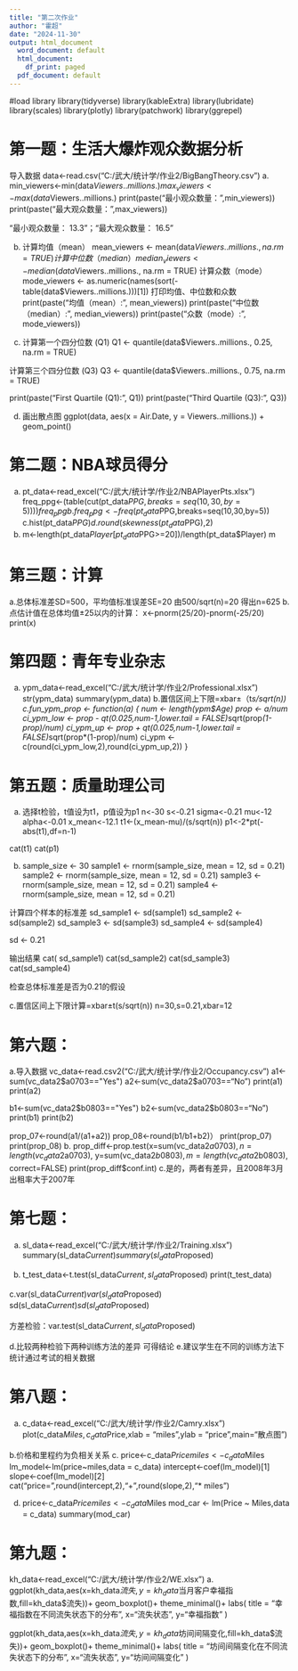 ---
title: "第二次作业"
author: "霍超"
date: "2024-11-30"
output: html_document
  word_document: default
  html_document:
    df_print: paged
  pdf_document: default
---

#load library
library(tidyverse)
library(kableExtra)
library(lubridate)
library(scales)
library(plotly)
library(patchwork)
library(ggrepel)

# 第一题：生活大爆炸观众数据分析

导入数据
data<-read.csv("C:/武大/统计学/作业2/BigBangTheory.csv")
a.
min_viewers<-min(data$Viewers..millions.)
max_viewers<-max(data$Viewers..millions.)
print(paste("最小观众数量：",min_viewers))
print(paste("最大观众数量：",max_viewers))

"最小观众数量： 13.3"；"最大观众数量： 16.5"

b.
计算均值（mean）
mean_viewers <- mean(data$Viewers..millions., na.rm = TRUE)
计算中位数（median）
median_viewers <- median(data$Viewers..millions., na.rm = TRUE)
计算众数（mode）
mode_viewers <- as.numeric(names(sort(-table(data$Viewers..millions.)))[1])
打印均值、中位数和众数
print(paste("均值（mean）:", mean_viewers))
print(paste("中位数（median）:", median_viewers))
print(paste("众数（mode）:", mode_viewers))

c.
计算第一个四分位数 (Q1)
Q1 <- quantile(data$Viewers..millions., 0.25, na.rm = TRUE)

计算第三个四分位数 (Q3)
Q3 <- quantile(data$Viewers..millions., 0.75, na.rm = TRUE)

print(paste("First Quartile (Q1):", Q1))
print(paste("Third Quartile (Q3):", Q3))

d.
画出散点图
ggplot(data, aes(x = Air.Date, y = Viewers..millions.)) +
  geom_point() 
  
# 第二题：NBA球员得分
a.
pt_data<-read_excel("C:/武大/统计学/作业2/NBAPlayerPts.xlsx")
freq_ppg<-(table(cut(pt_data$PPG,breaks = seq(10,30,by=5))))
freq_ppg
b.freq_ppg<-freq(pt_data$PPG,breaks=seq(10,30,by=5))
c.hist(pt_data$PPG)
d.round(skewness(pt_data$PPG),2)
e.
m<-length(pt_data$Player[pt_data$PPG>=20])/length(pt_data$Player)
m

# 第三题：计算
  
a.总体标准差SD=500，平均值标准误差SE=20
由500/sqrt(n)=20 得出n=625
b.点估计值在总体均值±25以内的计算：
x<-pnorm(25/20)-pnorm(-25/20)
print(x)

# 第四题：青年专业杂志
a.
ypm_data<-read_excel("C:/武大/统计学/作业2/Professional.xlsx")
str(ypm_data)
summary(ypm_data)
b.置信区间上下限=xbar±（t*s/sqrt(n))
c.fun_ypm_prop <- function(a) {
  num <- length(ypm$Age)
  prop <- a/num
  ci_ypm_low <- prop - qt(0.025,num-1,lower.tail = FALSE)*sqrt(prop*(1-prop)/num)
  ci_ypm_up <- prop + qt(0.025,num-1,lower.tail = FALSE)*sqrt(prop*(1-prop)/num)
  ci_ypm <- c(round(ci_ypm_low,2),round(ci_ypm_up,2))
}


# 第五题：质量助理公司
a. 选择t检验，t值设为t1，p值设为p1
n<-30
s<-0.21
sigma<-0.21
mu<-12
alpha<-0.01
x_mean<-12.1
t1<-(x_mean-mu)/(s/sqrt(n))
p1<-2*pt(-abs(t1),df=n-1)

cat(t1)
cat(p1)

b.
sample_size <- 30
sample1 <- rnorm(sample_size, mean = 12, sd = 0.21)
sample2 <- rnorm(sample_size, mean = 12, sd = 0.21)
sample3 <- rnorm(sample_size, mean = 12, sd = 0.21)
sample4 <- rnorm(sample_size, mean = 12, sd = 0.21)

计算四个样本的标准差
sd_sample1 <- sd(sample1)
sd_sample2 <- sd(sample2)
sd_sample3 <- sd(sample3)
sd_sample4 <- sd(sample4)

sd <- 0.21

输出结果
cat( sd_sample1)
cat(sd_sample2)
cat(sd_sample3)
cat(sd_sample4)

检查总体标准差是否为0.21的假设

c.置信区间上下限计算=xbar±t(s/sqrt(n))
n=30,s=0.21,xbar=12

# 第六题：
a.导入数据
vc_data<-read.csv2("C:/武大/统计学/作业2/Occupancy.csv")
a1<-sum(vc_data2$a0703=="Yes")
a2<-sum(vc_data2$a0703=="No")
print(a1)
print(a2)

b1<-sum(vc_data2$b0803=="Yes")
b2<-sum(vc_data2$b0803=="No")
print(b1)
print(b2)

prop_07<-round(a1/(a1+a2))
prop_08<-round(b1/b1+b2)）
print(prop_07)
print(prop_08)
b.
prop_diff<-prop.test(x=sum(vc_data2$a0703),n=length(vc_data2$a0703),
                     y=sum(vc_data2$b0803),m=length(vc_data2$b0803),
                           correct=FALSE)
print(prop_diff$conf.int)
c.是的，两者有差异，且2008年3月出租率大于2007年

# 第七题：
a.
sl_data<-read_excel("C:/武大/统计学/作业2/Training.xlsx")
summary(sl_data$Current)
summary(sl_data$Proposed)

b.
t_test_data<-t.test(sl_data$Current,sl_data$Proposed)
print(t_test_data)

c.var(sl_data$Current)
var(sl_data$Proposed)
sd(sl_data$Current)
sd(sl_data$Proposed)

方差检验：var.test(sl_data$Current,sl_data$Proposed)

d.比较两种检验下两种训练方法的差异 可得结论
e.建议学生在不同的训练方法下统计通过考试的相关数据

# 第八题：
a.
c_data<-read_excel("C:/武大/统计学/作业2/Camry.xlsx")
plot(c_data$Miles,c_data$Price,xlab = "miles",ylab = "price",main="散点图")

b.价格和里程约为负相关关系
c.
price<-c_data$Price
miles<-c_data$Miles
lm_model<-lm(price~miles,data = c_data)
intercept<-coef(lm_model)[1]
slope<-coef(lm_model)[2]
cat("price=",round(intercept,2),"+",round(slope,2),"* miles")

d.
price<-c_data$Price
miles<-c_data$Miles
mod_car <- lm(Price ~ Miles,data = c_data)
summary(mod_car)

# 第九题：
kh_data<-read_excel("C:/武大/统计学/作业2/WE.xlsx")
a.
ggplot(kh_data,aes(x=kh_data$流失,y=kh_data$当月客户幸福指数,fill=kh_data$流失))+
  geom_boxplot()+
  theme_minimal()+
  labs(
    title = "幸福指数在不同流失状态下的分布",
    x="流失状态",
    y="幸福指数"
  )
  
ggplot(kh_data,aes(x=kh_data$流失,y=kh_data$坊间间隔变化,fill=kh_data$流失))+
  geom_boxplot()+
  theme_minimal()+
  labs(
    title = "坊间间隔变化在不同流失状态下的分布",
    x="流失状态",
    y="坊间间隔变化"
  )
  


